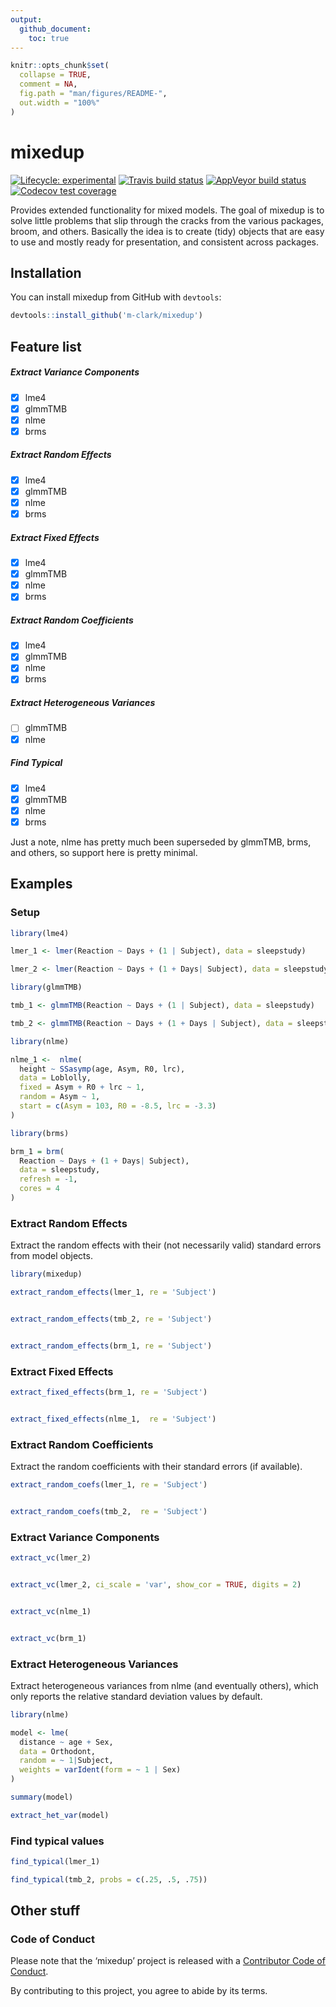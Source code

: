 ```yaml
---
output: 
  github_document:
    toc: true
---
```


<!-- README.md is generated from README.Rmd. Please edit that file -->

```r
knitr::opts_chunk$set(
  collapse = TRUE,
  comment = NA,
  fig.path = "man/figures/README-",
  out.width = "100%"
)
```

# mixedup

<!-- badges: start -->
[![Lifecycle: experimental](https://img.shields.io/badge/lifecycle-experimental-orange.svg)](https://www.tidyverse.org/lifecycle/#experimental)
[![Travis build status](https://travis-ci.org/m-clark/mixedup.svg?branch=master)](https://travis-ci.org/m-clark/mixedup)
[![AppVeyor build status](https://ci.appveyor.com/api/projects/status/github/m-clark/mixedup?branch=master&svg=true)](https://ci.appveyor.com/project/m-clark/mixedup)
[![Codecov test coverage](https://codecov.io/gh/m-clark/mixedup/branch/master/graph/badge.svg)](https://codecov.io/gh/m-clark/mixedup?branch=master)
<!-- badges: end -->

Provides extended functionality for mixed models. The goal of mixedup is to solve little problems that slip through the cracks from the various packages, broom, and others.  Basically the idea is to create (tidy) objects that are easy to use and mostly ready for presentation, and consistent across packages.

## Installation

You can install mixedup from GitHub with `devtools`:

``` r
devtools::install_github('m-clark/mixedup')
```

## Feature list

##### Extract Variance Components

- [X] lme4
- [X] glmmTMB
- [X] nlme
- [X] brms

##### Extract Random Effects

- [X] lme4
- [X] glmmTMB
- [X] nlme
- [X] brms

##### Extract Fixed Effects

- [X] lme4
- [X] glmmTMB
- [X] nlme
- [X] brms

##### Extract Random Coefficients

- [X] lme4
- [X] glmmTMB
- [X] nlme
- [X] brms

##### Extract Heterogeneous Variances

- [ ] glmmTMB
- [X] nlme

##### Find Typical

- [X] lme4
- [X] glmmTMB
- [X] nlme
- [X] brms


Just a note, <span class="pack" style = "">nlme</span> has pretty much been superseded by <span class="pack" style = "">glmmTMB</span>, <span class="pack" style = "">brms</span>, and others, so support here is pretty minimal.

## Examples

### Setup

```r
library(lme4)

lmer_1 <- lmer(Reaction ~ Days + (1 | Subject), data = sleepstudy)

lmer_2 <- lmer(Reaction ~ Days + (1 + Days| Subject), data = sleepstudy)

library(glmmTMB)

tmb_1 <- glmmTMB(Reaction ~ Days + (1 | Subject), data = sleepstudy)

tmb_2 <- glmmTMB(Reaction ~ Days + (1 + Days | Subject), data = sleepstudy)

library(nlme)

nlme_1 <-  nlme(
  height ~ SSasymp(age, Asym, R0, lrc),
  data = Loblolly,
  fixed = Asym + R0 + lrc ~ 1,
  random = Asym ~ 1,
  start = c(Asym = 103, R0 = -8.5, lrc = -3.3)
)

library(brms)

brm_1 = brm(
  Reaction ~ Days + (1 + Days| Subject), 
  data = sleepstudy, 
  refresh = -1,
  cores = 4
)
```


### Extract Random Effects

Extract the random effects with their (not necessarily valid) standard errors from model objects.

```r
library(mixedup)

extract_random_effects(lmer_1, re = 'Subject')


extract_random_effects(tmb_2, re = 'Subject')


extract_random_effects(brm_1, re = 'Subject')
```
### Extract Fixed Effects


```r
extract_fixed_effects(brm_1, re = 'Subject')


extract_fixed_effects(nlme_1,  re = 'Subject')
```


### Extract Random Coefficients

Extract the random coefficients with their standard errors (if available).


```r
extract_random_coefs(lmer_1, re = 'Subject')


extract_random_coefs(tmb_2,  re = 'Subject')
```


### Extract Variance Components

```r
extract_vc(lmer_2)


extract_vc(lmer_2, ci_scale = 'var', show_cor = TRUE, digits = 2)


extract_vc(nlme_1)


extract_vc(brm_1)
```


### Extract Heterogeneous Variances

Extract heterogeneous variances from nlme (and eventually others), which only reports the relative standard deviation values by default.

```r
library(nlme)

model <- lme(
  distance ~ age + Sex, 
  data = Orthodont, 
  random = ~ 1|Subject,
  weights = varIdent(form = ~ 1 | Sex)
)

summary(model)

extract_het_var(model)
```

### Find typical values

```r
find_typical(lmer_1)

find_typical(tmb_2, probs = c(.25, .5, .75))
```


## Other stuff

### Code of Conduct

Please note that the 'mixedup' project is released with a [Contributor Code of Conduct](.github/CODE_OF_CONDUCT.md).

By contributing to this project, you agree to abide by its terms.

